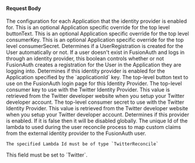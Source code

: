 
#### Request Body

<APIBlock>
  <APIField name="identityProvider.applicationConfiguration" type="Map<UUID, Object>" optional>
    The configuration for each Application that the identity provider is enabled for.
  </APIField>
  <APIField name="identityProvider.applicationConfiguration[applicationId].buttonText" type="String" optional>
    This is an optional Application specific override for the top level <InlineField>buttonText</InlineField>.
  </APIField>
  <APIField name="identityProvider.applicationConfiguration[applicationId].consumerKey" type="String" optional>
    This is an optional Application specific override for the top level <InlineField>consumerKey</InlineField>.
  </APIField>
  <APIField name="identityProvider.applicationConfiguration[applicationId].consumerSecret" type="String" optional>
    This is an optional Application specific override for the top level <InlineField>consumerSecret</InlineField>.
  </APIField>
  <APIField name="identityProvider.applicationConfiguration[applicationId].createRegistration" type="Boolean" optional defaults="true">
    Determines if a UserRegistration is created for the User automatically or not. If a user doesn't exist in FusionAuth and logs in through an identity provider, this boolean controls whether or not FusionAuth creates a registration for the User in the Application they are logging into.
  </APIField>
  <APIField name="identityProvider.applicationConfiguration[applicationId].enabled" type="Boolean" optional defaults="false">
    Determines if this identity provider is enabled for the Application specified by the `applicationId` key.
  </APIField>
  <APIField name="identityProvider.buttonText" type="String" required>
    The top-level button text to use on the FusionAuth login page for this Identity Provider.
  </APIField>
  <APIField name="identityProvider.consumerKey" type="String" required>
    The top-level consumer key to use with the Twitter Identity Provider. This value is retrieved from the Twitter developer website when you setup your Twitter developer account.
  </APIField>
  <APIField name="identityProvider.consumerSecret" type="String" required>
    The top-level consumer secret to use with the Twitter Identity Provider. This value is retrieved from the Twitter developer website when you setup your Twitter developer account.
  </APIField>

  <IdentityProviderDebugRequestParameter idp_since={props.idp_since} />

  <APIField name="identityProvider.enabled" type="Boolean" optional defaults="false">
    Determines if this provider is enabled. If it is false then it will be disabled globally.
  </APIField>
  <APIField name="identityProvider.lambdaConfiguration.reconcileId" type="UUID" optional since="1.17.0">
    The unique Id of the lambda to used during the user reconcile process to map custom claims from the external identity provider to the FusionAuth user.

    The specified Lambda Id must be of type `TwitterReconcile`
  </APIField>

  <IdentityProviderLinkingStrategyRequestParameter idp_display_name={props.idp_display_name}
                                                   idp_since={props.idp_since}
                                                   idp_linking_strategy={props.idp_linking_strategy} />

  <IdentityProviderTenantConfiguration idp_type={props.idp_type}
                                       idp_since={props.idp_since}
                                       optional_tag={props.optional_tag} />

  <APIField name="identityProvider.type" type="String" required>
    This field must be set to `Twitter`.
  </APIField>
</APIBlock>

<JSON title="Example Twitter Request JSON" src="identity-providers/twitter-request.json" />
